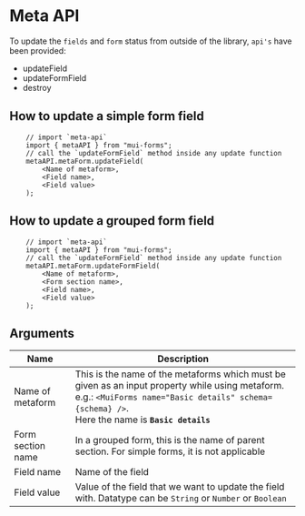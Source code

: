 # Meta API

To update the `fields` and `form` status from outside of the library, `api's` have been provided:

-   updateField
-   updateFormField
-   destroy

## How to update a simple form field

```tsx
    // import `meta-api`
    import { metaAPI } from "mui-forms";
    // call the `updateFormField` method inside any update function
    metaAPI.metaForm.updateField(
        <Name of metaform>,
        <Field name>,
        <Field value>
    );
```

## How to update a grouped form field

```tsx
    // import `meta-api`
    import { metaAPI } from "mui-forms";
    // call the `updateFormField` method inside any update function
    metaAPI.metaForm.updateFormField(
        <Name of metaform>,
        <Form section name>,
        <Field name>,
        <Field value>
    );
```

## Arguments

| Name              | Description                                                                                                                                                                                            |
| ----------------- | ------------------------------------------------------------------------------------------------------------------------------------------------------------------------------------------------------ |
| Name of metaform  | This is the name of the metaforms which must be given as an input property while using metaform. e.g.: `<MuiForms name="Basic details" schema={schema} />`. <br/> Here the name is **`Basic details`** |
| Form section name | In a grouped form, this is the name of parent section. For simple forms, it is not applicable                                                                                                          |
| Field name        | Name of the field                                                                                                                                                                                      |
| Field value       | Value of the field that we want to update the field with. Datatype can be `String` or `Number` or `Boolean`                                                                                            |
